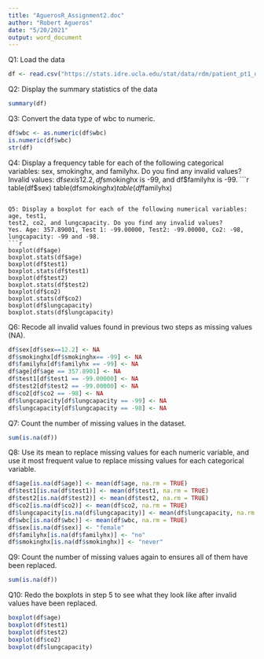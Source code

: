 ```yaml
---
title: "AguerosR_Assignment2.doc"
author: "Robert Agueros"
date: "5/20/2021"
output: word_document
---
```

Q1: Load the data
```r
df <- read.csv("https://stats.idre.ucla.edu/stat/data/rdm/patient_pt1_dm.csv")
```

Q2: Display the summary statistics of the data
```r
summary(df)
```

Q3: Convert the data type of wbc to numeric.
```r
df$wbc <- as.numeric(df$wbc)
is.numeric(df$wbc)
str(df)
```

Q4: Display a frequency table for each of the following categorical variables:
sex, smokinghx, and familyhx. Do you find any invalid values?
Invalid values: df$sex  is 12.2, df$smokinghx is -99, and df$familyhx is -99.
```r
table(df$sex)
table(df$smokinghx)
table(df$familyhx)
```

Q5: Display a boxplot for each of the following numerical variables: age, test1, 
test2, co2, and lungcapacity. Do you find any invalid values? 
Yes. Age: 357.89001, Test 1: -99.00000, Test2: -99.00000, Co2: -98, lungcapacity: -99 and -98.
```r
boxplot(df$age)
boxplot.stats(df$age)
boxplot(df$test1)
boxplot.stats(df$test1)
boxplot(df$test2)
boxplot.stats(df$test2)
boxplot(df$co2)
boxplot.stats(df$co2)
boxplot(df$lungcapacity)
boxplot.stats(df$lungcapacity)
```

Q6: Recode all invalid values found in previous two steps as missing values (NA). 
```r
df$sex[df$sex==12.2] <- NA
df$smokinghx[df$smokinghx== -99] <- NA
df$familyhx[df$familyhx == -99] <- NA
df$age[df$age == 357.8901] <- NA
df$test1[df$test1 == -99.00000] <- NA
df$test2[df$test2 == -99.00000] <- NA
df$co2[df$co2 == -98] <- NA
df$lungcapacity[df$lungcapacity == -99] <- NA
df$lungcapacity[df$lungcapacity == -98] <- NA
```

Q7: Count the number of missing values in the dataset. 
```r
sum(is.na(df))
```

Q8: Use its mean to replace missing values for each numeric variable, and use
it most frequent value to replace missing values for each categorical variable. 
```r
df$age[is.na(df$age)] <- mean(df$age, na.rm = TRUE)
df$test1[is.na(df$test1)] <- mean(df$test1, na.rm = TRUE)
df$test2[is.na(df$test2)] <- mean(df$test2, na.rm = TRUE)
df$co2[is.na(df$co2)] <- mean(df$co2, na.rm = TRUE)
df$lungcapacity[is.na(df$lungcapacity)] <- mean(df$lungcapacity, na.rm = TRUE)
df$wbc[is.na(df$wbc)] <- mean(df$wbc, na.rm = TRUE)
df$sex[is.na(df$sex)] <- "female"
df$familyhx[is.na(df$familyhx)] <- "no"
df$smokinghx[is.na(df$smokinghx)] <- "never"
```

Q9: Count the number of missing values again to ensures all of them have been replaced. 
```r
sum(is.na(df))
```

Q10: Redo the boxplots in step 5 to see what they look like after invalid values have been replaced. 
```r
boxplot(df$age)
boxplot(df$test1)
boxplot(df$test2)
boxplot(df$co2)
boxplot(df$lungcapacity)
```

